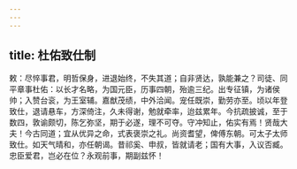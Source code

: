 ```yaml
---
---
---
```

title: 杜佑致仕制
---



敕：尽悴事君，明哲保身，进退始终，不失其道；自非贤达，孰能兼之？司徒、同平章事杜佑：以长才名略，为国元臣，历事四朝，殆逾三纪。出专征镇，为诸侯帅；入赞台衮，为王室辅。嘉猷茂绩，中外洽闻。宠任既崇，勤劳亦至。顷以年登致仕，退请悬车，方深倚注，久未得谢，勉就牵率，迨兹累年。今抗疏披诚，至于数四，敦谕颇切，陈乞弥坚，期于必遂，理不可夺。守冲知止，佑实有焉！贤哉大夫！今古同道；宜从优异之命，式表褒崇之礼。尚资耆望，俾傅东朝。可太子太师致仕。如天气晴和，亦任朝谒。昔祁奚、申叔，皆就请老；国有大事，入议否臧。忠臣爱君，岂必在位？永观前事，期副兹怀！